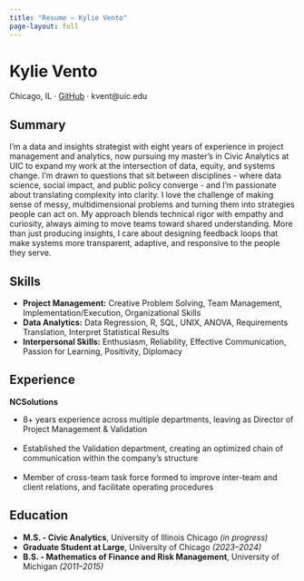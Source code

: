 ```yaml
---
title: "Resume — Kylie Vento"
page-layout: full
---
```


# Kylie Vento

Chicago, IL · [GitHub](https://github.com/kvent-stack) · kvent\@uic.edu

## Summary

I’m a data and insights strategist with eight years of experience in project management and analytics, now pursuing my master’s in Civic Analytics at UIC to expand my work at the intersection of data, equity, and systems change. I’m drawn to questions that sit between disciplines - where data science, social impact, and public policy converge - and I’m passionate about translating complexity into clarity. I love the challenge of making sense of messy, multidimensional problems and turning them into strategies people can act on. My approach blends technical rigor with empathy and curiosity, always aiming to move teams toward shared understanding. More than just producing insights, I care about designing feedback loops that make systems more transparent, adaptive, and responsive to the people they serve.

## Skills

-   **Project Management:** Creative Problem Solving, Team Management, Implementation/Execution, Organizational Skills\
-   **Data Analytics:** Data Regression, R, SQL, UNIX, ANOVA, Requirements Translation, Interpret Statistical Results\
-   **Interpersonal Skills:** Enthusiasm, Reliability, Effective Communication, Passion for Learning, Positivity, Diplomacy

## Experience

**NCSolutions**

-   8+ years experience across multiple departments, leaving as Director of Project Management & Validation\
    <br>
-   Established the Validation department, creating an optimized chain of communication within the company’s structure\
    <br>
-   Member of cross-team task force formed to improve inter-team and client relations, and facilitate operating procedures

## Education

-   **M.S. - Civic Analytics**, University of Illinois Chicago *(in progress)*\
-   **Graduate Student at Large**, University of Chicago *(2023–2024)*\
-   **B.S. - Mathematics of Finance and Risk Management**, University of Michigan *(2011–2015)*
